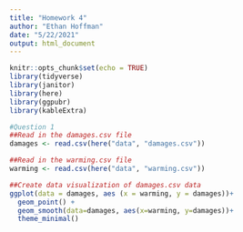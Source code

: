 ```yaml
---
title: "Homework 4"
author: "Ethan Hoffman"
date: "5/22/2021"
output: html_document
---
```


```r
knitr::opts_chunk$set(echo = TRUE)
library(tidyverse)
library(janitor)
library(here)
library(ggpubr)
library(kableExtra)
```


```r
#Question 1
##Read in the damages.csv file
damages <- read.csv(here("data", "damages.csv"))

##Read in the warming.csv file
warming <- read.csv(here("data", "warming.csv"))

##Create data visualization of damages.csv data
ggplot(data = damages, aes (x = warming, y = damages))+
  geom_point() +
  geom_smooth(data=damages, aes(x=warming, y=damages))+
  theme_minimal()
```

